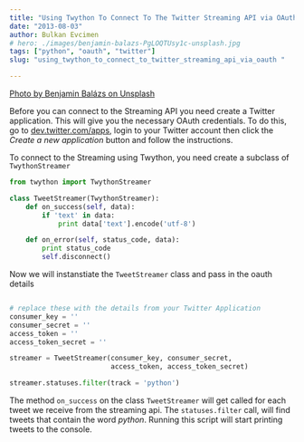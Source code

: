 ```yaml
---
title: "Using Twython To Connect To The Twitter Streaming API via OAuth"
date: "2013-08-03"
author: Bulkan Evcimen
# hero: ./images/benjamin-balazs-PgLOQTUsy1c-unsplash.jpg
tags: ["python", "oauth", "twitter"]
slug: "using_twython_to_connect_to_twitter_streaming_api_via_oauth "

---
```


[Photo by Benjamin Balázs on Unsplash](https://unsplash.com/photos/PgLOQTUsy1c)

Before you can connect to the Streaming API you need create a Twitter application. This will give you the necessary OAuth credentials. To do this, go to [dev.twitter.com/apps](https://dev.twitter.com/apps), login to your Twitter account then click the _Create a new application_ button and follow the instructions.

To connect to the Streaming using Twython, you need create a subclass of `TwythonStreamer`

```python
from twython import TwythonStreamer

class TweetStreamer(TwythonStreamer):
    def on_success(self, data):
        if 'text' in data:
            print data['text'].encode('utf-8')

    def on_error(self, status_code, data):
        print status_code
        self.disconnect()
```

Now we will instanstiate the `TweetStreamer` class and pass in the oauth details

```python

# replace these with the details from your Twitter Application
consumer_key = ''
consumer_secret = ''
access_token = ''
access_token_secret = ''

streamer = TweetStreamer(consumer_key, consumer_secret,
                         access_token, access_token_secret)

streamer.statuses.filter(track = 'python')
```

The method `on_success` on the class `TweetStreamer` will get called for each tweet we receive from the streaming api. The `statuses.filter` call, will find tweets that contain the word _python_. Running this script will start printing tweets to the console.
